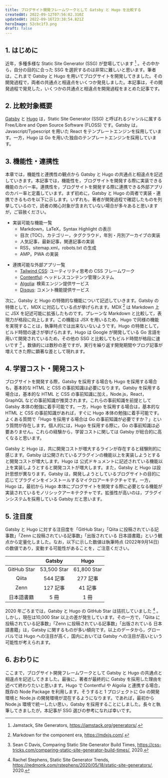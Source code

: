 ---
title: ブログサイト開発フレームワークとして Gatsby と Hugo を比較する
createdAt: 2022-09-12T07:56:02.310Z
updatedAt: 2022-09-16T23:38:54.821Z
heroImage: 52cbc1f3.png
draft: false
---

## 1. はじめに

近年，多種多様な Static Site Generator (SSG) が登場しています [^1] 。その中から，自分の目的に合った SSG を選択するのは非常に難しいと思います。筆者は，これまで Gatsby と Hugo を用いてブログサイトを開発してきました。その開発過程で，両者の共通点と相違点をいくつか発見しました。本記事は，その開発過程で発見した，いくつかの共通点と相違点を開発過程をまとめた記事です。

[^1]: Jamstack, Site Generators, https://jamstack.org/generators/.

## 2. 比較対象概要

[Gatsby](https://github.com/gatsbyjs/gatsby) と [Hugo](https://github.com/gohugoio/hugo) は，Static Site Generator (SSG) と呼ばれるジャンルに属する Free/Libre and Open Source Software (FLOSS) です。Gatsby は，Javascript/Typescript を用いた React をテンプレートエンジンを採用しています。一方，Hugo は Go を用いた独自のテンプレートエンジンを採用しています。

## 3. 機能性・連携性

本章では，機能性と連携性の観点から Gatsby と Hugo の共通点と相違点を記述していきます。本記事では，機能性を，ブログサイトを開発する際に実装できる機能のカバー率。連携性を，ブログサイトを開発する際に連携できる外部アプリのカバー率と定義しています。まず初めに，Gatsby と Hugo の両者で実装・連携できるものを以下に示します。いずれも，著者が開発過程で確認したものを列挙しているので，読者の関心対象が含まれていない場合が多々あると思いますが，ご容赦ください。

- 実装可能な機能一覧
  - Markdown，LaTeX，Syntax Highlight の表示
  - 目次 (TOC)，カテゴリー，タグクラウド，年別・月別アーカイブの実装
  - 人気記事，最新記事，関連記事の実装
  - RSS，sitemap.xml，robots.txt の生成
  - AMP，PWA の実装

* 連携可能な外部アプリ一覧
  - [Tailwind CSS](https://tailwindcss.com/): ユーティリティ思考の CSS フレームワーク
  - [Contentful](https://www.contentful.com/): ヘッドレスコンテンツ管理システム
  - [Algolia](https://www.algolia.com/): 検索エンジン提供サービス
  - [Disqus](https://disqus.com/): コメント機能提供サービス

次に，Gatsby と Hugo の特徴的な機能について記述していきます。Gatsby の特徴として，MDX に対応している点が挙げられます。MDX [^2] は Markdown 上に JSX を記述可能に拡張したものです。プレーンな Markdown と比較して，表現力が格段に向上します。この機能は JSX を用いるため，Hugo で同様の機能を実現することは，執筆時点では出来ないないようです。Hugo の特徴として，ビルド時間の速さが挙げられます。Hugo は Google が開発している Go 言語を用いて開発されているため，その他の SSG と比較してもビルド時間が格段に速いです [^3] 。数値的には数秒の差ですが，実行を繰り返す開発期間やブログ記事が増えてきた際に顕著な差として現れます。

[^2]: Markdown for the component era, https://mdxjs.com/.
[^3]: Sean C Davis, Comparing Static Site Generator Build Times, https://css-tricks.com/comparing-static-site-generator-build-times/, 2020.

## 4. 学習コスト・開発コスト

ブログサイトを開発する際，Gatsby を採用する場合も Hugo を採用する場合も，基本的な HTML と CSS の事前知識は必要になります。Gatsby を採用する場合は，基本的な HTML と CSS の事前知識に加え，Node.js，React，GraphQL などの事前知識が推奨されます。これらの事前知識を前提として Gatsby 本体の勉強に着手可能です。一方，Hugo を採用する場合は，基本的な HTML と CSS の事前知識があれば，すぐに Hugo 本体の勉強に着手可能です。よくある質問で「Hugo を採用する場合は Go の事前知識が必要ですか？」という質問が存在します。個人的には，Hugo を採用する際に，Go の事前知識は必要ありません。これらの経験から，学習コストに関しては Gatsby が総合的に高くなると思います。

Gatsby と Hugo は，共に開発コストが増大するラインが存在すると経験則的に感じます。Gatsby は公開されているプラグインの機能以上を実装しようとすると開発コストが増大します。Hugo は 公式ドキュメントに記述されている機能以上を実装しようとすると開発コストが増大します。また，Gatsby と Hugo は設計思想が異なります。Gatsby は，開発しようとしているブログサイトの目的に応じてプラグインをインストールするマイクロアーキテクチャです。一方，Hugo は，最初から Hugo 本体にブログサイトを開発する際に必要となる機能が実装されているモノリシックアーキテクチャです。拡張性が高いのは，プラグインシステムを採用している Gatsby だと思います。

## 5. 注目度

Gatsby と Hugo に対する注目度を「GitHub Star」「Qiita に投稿されている記事数」「Zenn に投稿されている記事数」「出版されている 日本語書籍」という観点から定量化しました。なお，以下に示した数値は執筆時点 (2022年9月14日) の数値であり，変動する可能性があることを，ご注意ください。

|                                                |   Gatsby    |    Hugo     |
| :--------------------------------------------: | :---------: | :---------: |
| <span className="font-bold">GitHub Star</span> | 53,500 Star | 61,800 Star |
|    <span className="font-bold">Qiita</span>    |  544 記事   |  277 記事   |
|    <span className="font-bold">Zenn</span>     |  127 記事   |   41 記事   |
| <span className="font-bold">日本語書籍</span>  |    5 冊     |    1 冊     |

2020 年ごろまでは，Gatsby と Hugo の GitHub Star は拮抗していました [^4] 。しかし，現在は10,000 Star 以上の差が発生しています。その一方で，「Qiita に投稿されている記事数」「Zenn に投稿されている記事数」「出版されている 日本語書籍」は，Gatsby に関するものが多い傾向です。以上のデータから，グローバルでは Hugo への注目が高く，国内においては Gatsby への注目が高いという可能性が考えられます。

[^4]: Rachel Stephens, Static Site Generator Trends, https://redmonk.com/rstephens/2020/05/18/static-site-generators/, 2020.

## 6. おわりに

ここまで，ブログサイト開発フレームワークとして Gatsby と Hugo の共通点と相違点を記述してきました。最後に，著者が最終的に Gatsby を採用した理由を述べて終わりたいと思います。Hugo で Contentful や Algolia と連携する場合，既存の Node Package を利用します。そうすると 1 プロジェクトに Go の開発環境と Node.js の開発環境が混在するようになります。であれば，最初から Node.js 環境で統一したい思い，Gatsby を採用することにしました。長々と執筆してきましたが，本記事が SSG 選びの参考になれば幸いです。
